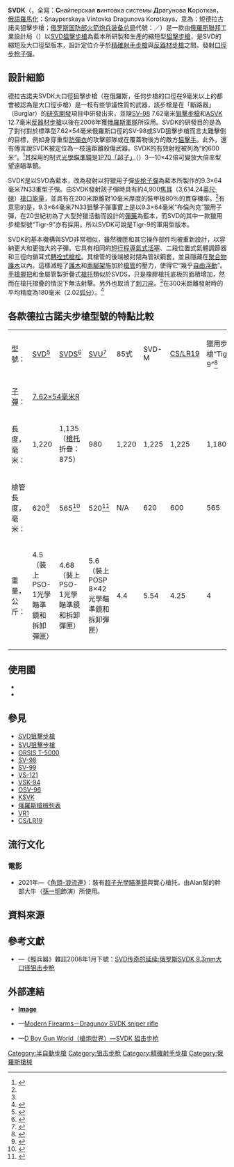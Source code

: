 {{noteTA
|G1=軍事
|G2=長度單位
|G3=Firearms
}}
{{Infobox Weapon
|name= SVDK<br/>{{Lang|ru|СВДК}}
|image= [[File:Снайперская_винтовка_СВДК_-_ЦНИИТОЧМАШ_01.jpg|300px]][[File:Снайперская_винтовка_СВДК_-_ЦНИИТОЧМАШ_02.jpg|300px]]
|image_size= 
|caption= 裝上[[超子光學瞄準鏡|超子光學瞄準鏡]]的SVDK狙擊步槍
|origin= {{flagcountry|Russia}}
|type= [[狙擊步枪|狙擊步枪]]
<!-- Type selection -->
|is_ranged= yes
|is_bladed= 
|is_explosive= 
|is_artillery= 
|is_vehicle= 
|is_missile= 
|is_UK= 
<!-- Service history -->
|service= 2006年—
|used_by= {{flagcountry|Russia}}
|wars= 
<!-- Production history -->
|designer= {{Link-en|中央研究精密機械製造局|TsNIITochMash}}（{{Lang|ru|ФГУП «ЦНИИТОЧМАШ»}}）
|design_date= 1990年代
|manufacturer= 中央研究精密機械製造局
|unit_cost= 
|production_date= 2006年—
|number= 
|variants= 
<!-- General specifications -->
|spec_label= 
|weight= 空槍、沒有瞄準鏡：6.5[[千克|千克]]（14.33[[磅|磅]]）<ref name="попенкер">{{cite web
 |url         = http://world.guns.ru/sniper/sn79-r.htm
 |title       = Снайперская винтовка СВДК (Россия)
 |author      = Максим Попенкер
 |publisher   = world.guns.ru
 |language    = ru
 |accessdate  = 2010-08-31
 |archiveurl  = https://www.webcitation.org/6696VvzMo?url=http://world.guns.ru/sniper/sniper-rifles/rus/svdk-r.html
 |archivedate = 2012-03-14
 |deadurl     = yes
}}</ref>
|length= <div class="NavFrame collapsed" style="color: black; background-color: #FFFFFF; margin: 0 auto; padding: 0 10px; text-align: left;"><div class="NavHead" style="background-color: #FFFFFF; margin: 0 auto; padding: 0 10px; font-weight:normal;"></div><div class="NavContent" style="background-color: #FFFFFF; margin: 0 auto; padding: 0 10px;">
* 槍托縮折：965[[毫米|毫米]]（37.99[[英寸|英吋]]）<ref name="попенкер"/>
* 槍托伸展：1,250毫米（49.21英吋）<ref name="попенкер"/>
</div>
</div>
|part_length= 620毫米（24.41英吋）<ref name="попенкер"/>
|width= 
|height= 
|diameter= 
|crew= 
<!-- Ranged weapon specifications -->
|cartridge= {{Link-en|9.3×64mm Brenneke|9.3×64mm Brenneke|9.3×64毫米7N33“布倫內克”}}<ref name="попенкер"/>
|caliber= 9.3毫米（.37英吋）<ref name="попенкер"/>
|barrels= 1根，[[自由浮動式槍管|自由浮動式]]，標準[[膛線|膛線]]纏距為1：14.17，[[槍口|槍口]]裝有[[消焰器|消焰器]]
|action= <div class="NavFrame collapsed" style="color: black; background-color: #FFFFFF; margin: 0 auto; padding: 0 10px; text-align: left;"><div class="NavHead" style="background-color: #FFFFFF; margin: 0 auto; padding: 0 10px; font-weight:normal;"><ref name="попенкер"/></div><div class="NavContent" style="background-color: #FFFFFF; margin: 0 auto; padding: 0 10px;">
* [[氣動式_(槍械)|短行程導氣式活塞]]
* 三鎖耳[[轉拴式槍栓|轉拴式槍栓]]
</div>
</div>
|mode= {{Link-en|半自動槍械|Semi-automatic firearm|半自動}}
|rate= 
|velocity= 770[[米每秒|米／秒]]（2,526.25[[英尺每秒|英尺／秒]]）<ref name="попенкер"/>
|energy= 4,900[[焦耳|焦耳]]（3,614.24[[英尺·磅|英尺·磅]]）
|range= 600[[米_(单位)|公尺]]（656.17[[码|码]]，1,968.50[[英尺|英尺]]）<ref name="попенкер"/>
|max_range= 1,200公尺（1,312.34码，3,937.01英尺，0.75[[英里|英里]]）
|feed= 10發可拆卸式[[彈匣|彈匣]]<ref name="попенкер"/>
|sights= <div class="NavFrame collapsed" style="color: black; background-color: #FFFFFF; margin: 0 auto; padding: 0 10px; text-align: left;"><div class="NavHead" style="background-color: #FFFFFF; margin: 0 auto; padding: 0 10px; font-weight:normal;"></div><div class="NavContent" style="background-color: #FFFFFF; margin: 0 auto; padding: 0 10px;">
* [[機械瞄具|機械瞄具]]：金屬表尺後[[照門|照門]]┼前[[照準器|準星]]
* [[機匣|機匣]]左側裝上的[[華沙條約導軌|華沙條約導軌]]上安裝快拆式瞄準鏡
** [[超子光學瞄準鏡|1P70“超子”3—10倍可變倍望遠]][[瞄准镜|瞄准镜]]
** [[眼鏡蛇紅點鏡|Kobra]][[紅點鏡|紅點鏡]]
** [[USP-1光學瞄準鏡|USP-1]]（1P29）[[瞄準鏡|白光瞄準鏡]]
** [[NSP-2夜視瞄準鏡|NSP-2]]（1PN9）[[夜視鏡|夜視瞄準鏡]]
** [[NSP-3夜視瞄準鏡|NSP-3]]（1PN27）[[夜視鏡|夜視瞄準鏡]]
** [[NSPU-3夜視瞄準鏡|NSPU-3]]（1PN51）夜視瞄準鏡
** [[NSPUM夜視瞄準鏡|NSPUM]]（1PN58）夜視瞄準鏡
</div>
</div>
<!-- 火炮規格 -->
|breech= 
|recoil= 
|carriage= 
|elevation= 
|traverse= 
<!-- 刃器規格 --> 
|blade_type= 
|hilt_type= 
|sheath_type= 
|head_type= 
|haft_type= 
<!-- 爆炸物內填炸藥規格 --> 
|filling= 
|filling_weight= 
|detonation= 
|yield= 
<!-- 車輛/飛彈 規格 -->
|armour= 
|primary_armament= 
|secondary_arament= 
|engine= 
|engine_power= 
|transmission= 
|payload_capacity= 
|fuel_capacity= 
|pw_ratio= 
|suspension= 
|clearance= 
|vehicle_range= 
|speed= 
|guidance= 
|steering= 
<!-- missiles only -->
|wingspan= 
|propellant= 
|ceiling= 
|altitude= 
|depth= 
|boost= 
|accuracy= 
|launch_platform= 
|transport= 
}}

'''SVDK'''（{{Lang-ru|СВДК}}，全寫：'''С'''найперская '''в'''интовка системы '''Д'''рагунова '''К'''ороткая，[[俄語羅馬化|俄語羅馬化]]：Snayperskaya Vintovka Dragunova Korotkaya，意為：短德拉古諾夫狙擊步槍；[[俄罗斯国防部火箭炮兵装备总局|俄罗斯国防部火箭炮兵装备总局]]代號：{{Lang|en|6V9}}／{{Lang|ru|6В9}}）是一款由[[俄罗斯|俄羅斯聯邦]]工業設計局{{Link-en|中央研究精密機械製造局|TsNIITochMash}}（{{Lang|ru|ФГУП «ЦНИИТОЧМАШ»}}）以[[SVD狙擊步槍|SVD狙擊步槍]]為藍本所研製和生產的縮短型[[狙擊步槍|狙擊步槍]]，是SVD的縮短及大口徑型版本，設計定位介乎於[[精確射手步槍|精確射手步槍]]與[[反器材步槍|反器材步槍]]之間。發射{{Link-en|9.3×64mm Brenneke|9.3×64mm Brenneke|9.3×64毫米7N33“布倫內克”}}[[口徑|口徑]][[步枪|步枪]][[子彈|子彈]]。

== 設計細節 ==
德拉古諾夫SVDK大口徑狙擊步槍（在俄羅斯，任何步槍的口徑在9毫米以上的都會被認為是大口徑步槍）是一枝有些爭議性質的武器，該步槍是在「斷路器」（Burglar）的[[研究開發|研究開發]]項目中研發出來，並隨[[SV-98狙擊步槍|SV-98]] 7.62毫米[[狙擊步槍|狙擊步槍]]和[[KSVK狙擊步槍|ASVK]] 12.7毫米[[反器材步槍|反器材步槍]]以後在2006年獲[[俄罗斯军事|俄羅斯軍隊]]所採用。SVDK的研發目的是為了對付對於標準型7.62×54毫米俄羅斯口徑的SV-98或SVD狙擊步槍而言太難擊倒的目標，例如身穿重型[[護甲|防彈衣]]的攻擊部隊或在覆蓋物後方的敵方[[狙擊手|狙擊手]]。此外，還有傳言說SVDK被定位為一枝遠距離殺傷武器。SVDK的有效射程被列為“約600米”。<ref>{{Cite web |url=http://world.guns.ru/sniper/sn79-e.htm |title=Dragunov SVDK sniper rifle (Russia) |accessdate=2014-12-24 |archive-date=2010-09-14 |archive-url=https://web.archive.org/web/20100914224751/http://world.guns.ru/sniper/sn79-e.htm |dead-url=no }}</ref>其採用的制式[[瞄准镜|光學瞄準鏡]]是[[超子光學瞄準鏡|1P70「超子」]]（{{Lang-ru|1П70 «Гиперон»}}）3—10×42倍可變放大倍率型望遠瞄準鏡。

SVDK是以SVD為藍本，改為發射以狩獵用子彈{{Link-en|9.3×64mm Brenneke|9.3×64mm Brenneke|9.3×64毫米7N33“布倫內克”}}[[步枪|步枪]][[子彈|子彈]]為藍本所製作的9.3×64毫米7N33重型子彈。由SVDK發射該子彈時具有約4,900[[焦耳|焦耳]]（3,614.24[[英尺·磅|英尺·磅]]）[[槍口能量|槍口能量]]，並具有在200米距離對10毫米厚度的裝甲板80％的貫穿機率。<ref name="попенкер"/>有意思的是，9.3×64毫米7N33狙擊子彈事實上是以9.3×64毫米“布倫內克”獵用子彈，在20世紀初為了大型狩獵活動而設計的[[彈藥|彈藥]]為藍本，而SVD的其中一款獵用步槍型號“Tigr-9”亦有採用。所以SVDK可說是Tigr-9的軍用型版本。

SVDK的基本機構與SVD非常相似，雖然機匣和其它操作部件均被重新設計，以容納更大和更強大的子彈。它具有相同的[[氣動式_(槍械)|短行程導氣式活塞]]、二段位置式氣體調節器和三徑向鎖耳式[[轉拴式槍栓|轉拴式槍栓]]。其槍管的後端被封閉為管狀鋼套，並且隱藏在[[聚合物|聚合物]][[護木|護木]]以內。這樣減輕了[[護木|護木]]和[[兩腳架|兩腳架]]施加於[[槍管|槍管]]的壓力，使得它“幾乎[[自由浮動式槍管|自由浮動]]”。[[手槍握把|手槍握把]]和金屬管製折疊式[[槍托|槍托]]類似於SVDS，只是橡膠槍托底板的面積增加，然而在槍托摺疊的情況下無法射擊。另外也取消了[[刺刀座|刺刀座]]。<ref name="попенкер"/>在300米距離發射時的平均精度為180毫米（2.02[[弧分|弧分]]）。<ref name="live">{{cite web
 |url         = http://liveguns.ru/node/1486
 |title       = Снайперская Винтовка Драгунова Крупнокалиберная (СВДК)
 |date        = 03.06.2010
 |publisher   = liveguns.ru
 |language    = ru
 |accessdate  = 2010-08-31
 |archiveurl  = https://www.webcitation.org/6696YxNxO?url=http://liveguns.ru/node/1486
 |archivedate = 2012-03-14
 |deadurl     = yes
}}</ref>

== 各款德拉古諾夫步槍型號的特點比較 ==
{| style="border:1px solid black; text-align: center; width=100%;" rules=all cellspacing=0 cellpadding=3 align="center"
|+
|- style="background-color: #ddeeee;"
| 型號：
| [[SVD狙擊步槍|SVD]]<ref name="izhmash">{{cite web |url=http://izhmash.ru/rus/product/svd.shtml |title=Снайперская винтовка Драгунова СВД 7,62 мм |publisher=Официальный сайт ОАО «[[卡拉什尼科夫集團|伊茨瑪希工廠]]» |language=ru |accessdate=2010-08-31 |deadurl=yes |archiveurl=https://web.archive.org/web/20100218135812/http://izhmash.ru/rus/product/svd.shtml |archivedate=2010-02-18 }}</ref>
| [[SVDS狙擊步槍|SVDS]]<ref name="izhmash2">{{cite web |url=http://izhmash.ru/rus/product/svds.shtml |title=Снайперская винтовка Драгунова со складывающимся прикладом СВДС 7,62 мм |publisher=Официальный сайт ОАО «[[卡拉什尼科夫集團|伊茨瑪希工廠]]» |language=ru |accessdate=2010-08-31 |deadurl=yes |archiveurl=https://web.archive.org/web/20100218135411/http://izhmash.ru/rus/product/svds.shtml |archivedate=2010-02-18 }}</ref>
| [[SVU狙擊步槍|SVU]]<ref name="СВУ">{{cite web |url=http://tulatskib.ru/boevoe_pdf/OTS03.pdf |title=ОЦ-03 7,62-мм снайперская винтовка |publisher=Филиал ГУП КБП — «ЦКИБ СОО» |language=ru |accessdate=2010-08-31 }}{{dead link|date=2017年11月 |bot=InternetArchiveBot |fix-attempted=yes }}</ref>
| 85式
| SVD-M
| [[CS/LR19型狙擊步槍|CS/LR19]]
| 獵用步槍“Tigr-9”<ref name="Тигр">{{cite web |url=http://www.sinopa.ee/kalashnikov/k2000/k0000/k0036/k0036.htm |title=...Об охотничьем карабине «Тигр-9» |publisher=Оружейный журнал «Калашников» |language=ru |accessdate=2010-08-31 |archive-date=2010-08-02 |archive-url=https://web.archive.org/web/20100802054815/http://www.sinopa.ee/kalashnikov/k2000/k0000/k0036/k0036.htm |dead-url=no }}</ref>
| '''SVDK'''
|-
| [[子彈|子彈]]：
|colspan="6" |[[7.62×54mmR|7.62×54毫米R]]
|colspan="2" |{{Link-en|9.3×64mm Brenneke|9.3×64mm Brenneke|9.3×64毫米7N33“布倫內克”}}
|-
| 長度，<br />毫米：
| 1,220
| 1,135（[[槍托|槍托]]折疊：875）
| 980
| 1,220
| 1,225
| 1,225
| 1,180
| 1,250
|-
| 槍管長度，<br />毫米：
| 620<ref name="СВД.ua">{{cite web |url=http://weapon.at.ua/load/240-1-0-365 |title=Снайперская винтовка "СВД" |publisher=weapon.at.ua |language=ru |accessdate=2010-08-31 |archive-date=2010-08-23 |archive-url=https://web.archive.org/web/20100823050020/http://weapon.at.ua/load/240-1-0-365 |dead-url=no }}</ref>
| 565<ref name="СВДС.ua">{{cite web |url=http://weapon.at.ua/load/240-1-0-366 |title=Снайперская винтовка "СВДС" |publisher=weapon.at.ua |language=ru |accessdate=2010-08-31 |archive-date=2010-05-03 |archive-url=https://web.archive.org/web/20100503134918/http://weapon.at.ua/load/240-1-0-366 |dead-url=no }}</ref>
| 520<ref name="СВУ.ua">{{cite web |url=http://weapon.at.ua/load/240-1-0-367 |title=Снайперская винтовка "СВУ (ОЦ-03) / СВУ-А (ОЦ-03А) / СВУ-АС (ОЦ-03АС)" |publisher=weapon.at.ua |language=ru |accessdate=2010-08-31 |archive-date=2011-02-03 |archive-url=https://web.archive.org/web/20110203183307/http://weapon.at.ua/load/240-1-0-367 |dead-url=no }}</ref>
| N/A
| 620
| 600
| 565
| 620
|-
| 重量，<br />公斤：
| 4.5（裝上PSO-1光學瞄準鏡和拆卸彈匣）
| 4.68（裝上PSO-1光學瞄準鏡和拆卸彈匣）
| 5.6（裝上POSP 8×42光學瞄準鏡和拆卸彈匣）
| 4.4
| 5.54
| 4.25
| 4
| 6.5（拆卸光學瞄準鏡和兩腳架）
|}

== 使用國 ==
* {{flagcountry|Belarus}}
* {{flagcountry|Russian Federation}}
<!-- == 流行文化 ==
=== [[电子遊戲|电子遊戲]] === -->

== 參見 ==
* [[SVD狙擊步槍|SVD狙擊步槍]]
* [[SVU狙擊步槍|SVU狙擊步槍]]
* [[奧爾西T-5000狙擊步槍|ORSIS T-5000]]
* [[SV-98狙擊步槍|SV-98]]
* [[SV-99狙擊步槍|SV-99]]
* [[VS-121狙擊步槍|VS-121]]
* [[VSK-94狙擊步槍|VSK-94]]
* [[OSV-96狙擊步槍|OSV-96]]
* [[KSVK狙擊步槍|KSVK]]
* [[俄羅斯槍械列表|俄羅斯槍械列表]]
* [[VR1狙擊步槍|VR1]]
* [[CS/LR19型狙击步枪|CS/LR19]]

== 流行文化 ==
=== 電影 ===
{{NoteTA
|G1=Movie
|G2=TV
|G3=Game
}}
* 2021年—《[[角頭-浪流連|角頭-浪流連]]》：裝有[[超子光學瞄準鏡|超子光學瞄準鏡]]與實心槍托，由Alan幫的幹部大牛（[[孫一明|孫一明]]飾演）所使用。

== 資料來源 ==
{{reflist|2}}

== 參考文獻 ==
* {{zh-hans icon}}—《輕兵器》雜誌2008年1月下號：[http://www.xzbu.com/8/view-1052045.htm SVD传奇的延续:俄罗斯SVDK 9.3mm大口径狙击步枪]{{Wayback|url=http://www.xzbu.com/8/view-1052045.htm |date=20150102044227 }}

== 外部連結 ==
{{commons category|SVDK rifle}}
* [http://talks.guns.ru/forums/icons/forum_pictures/000634/634284.jpg '''Image''']
* {{en icon}}—[http://world.guns.ru/sniper/sniper-rifles/rus/svdk-e.html Modern Firearms－Dragunov SVDK sniper rifle]{{Wayback|url=http://world.guns.ru/sniper/sniper-rifles/rus/svdk-e.html |date=20141220104039 }}
* {{zh-hans icon}}—[http://pewpewpew.work/russain/sr/svd/svdk.htm D Boy Gun World（槍炮世界）—SVDK 狙击步枪]{{Wayback|url=http://pewpewpew.work/russain/sr/svd/svdk.htm |date=20200225210258 }}

{{蘇聯及俄羅斯在二戰後研製的輕兵器}}
{{現代俄羅斯軍隊單兵武器及彈藥}}

[[Category:半自動步槍|Category:半自動步槍]]
[[Category:狙击步枪|Category:狙击步枪]]
[[Category:精確射手步槍|Category:精確射手步槍]]
[[Category:俄羅斯槍械|Category:俄羅斯槍械]]